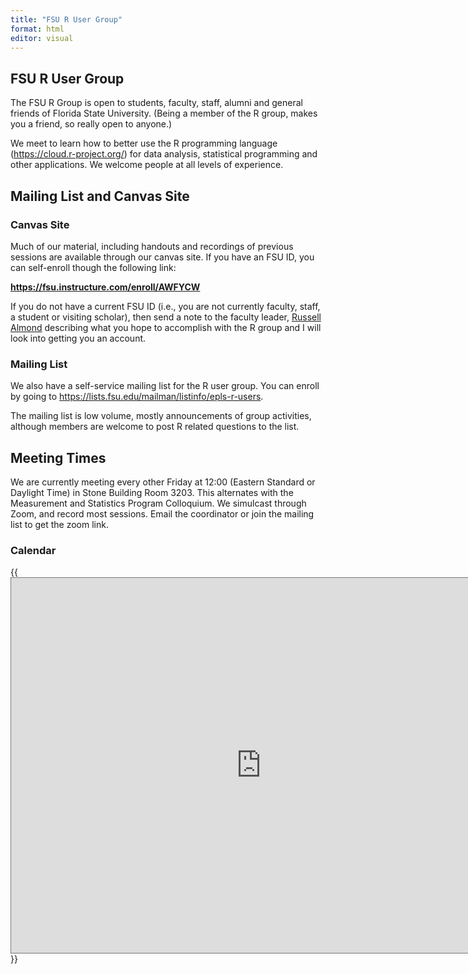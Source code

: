 ```yaml
---
title: "FSU R User Group"
format: html
editor: visual
---
```


## FSU R User Group

The FSU R Group is open to students, faculty, staff, alumni and general friends of Florida State University. (Being a member of the R group, makes you a friend, so really open to anyone.)

We meet to learn how to better use the R programming language (<https://cloud.r-project.org/>) for data analysis, statistical programming and other applications. We welcome people at all levels of experience.

## Mailing List and Canvas Site

### Canvas Site

Much of our material, including handouts and recordings of previous sessions are available through our canvas site. If you have an FSU ID, you can self-enroll though the following link:

[**https://fsu.instructure.com/enroll/AWFYCW**](https://fsu.instructure.com/enroll/AWFYCW)

If you do not have a current FSU ID (i.e., you are not currently faculty, staff, a student or visiting scholar), then send a note to the faculty leader, [Russell Almond](mailto:ralmond@fsu.edu) describing what you hope to accomplish with the R group and I will look into getting you an account.

### Mailing List

We also have a self-service mailing list for the R user group. You can enroll by going to <https://lists.fsu.edu/mailman/listinfo/epls-r-users>.

The mailing list is low volume, mostly announcements of group activities, although members are welcome to post R related questions to the list.

## Meeting Times

We are currently meeting every other Friday at 12:00 (Eastern Standard or Daylight Time) in Stone Building Room 3203. This alternates with the Measurement and Statistics Program Colloquium. We simulcast through Zoom, and record most sessions. Email the coordinator or join the mailing list to get the zoom link.

### Calendar


{{<iframe src="https://calendar.google.com/calendar/embed?height=600&wkst=1&bgcolor=%23ffffff&ctz=America%2FNew_York&src=YjA5ZDE2ODc1MGQ2ZTU3NWQ1MDAxZmQwNzUzZWU4ZWI2NDM2MmJjNTk2NmQ1MGY4OTU5YTBlMjQ3N2NkMjk0OUBncm91cC5jYWxlbmRhci5nb29nbGUuY29t&color=%23F4511E" style="border:solid 1px #777" width="800" height="600" frameborder="0" scrolling="no"></iframe>}}

